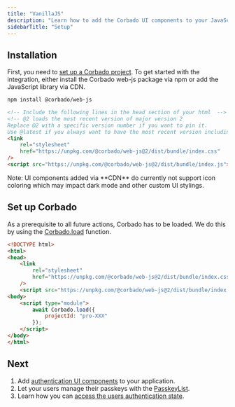 ```yaml
---
title: "VanillaJS"
description: "Learn how to add the Corbado UI components to your JavaScript application."
sidebarTitle: "Setup"
---
```



## Installation

First, you need to [set up a Corbado project](/corbado-complete/overview/getting-started).
To get started with the integration, either install the Corbado web-js package via npm or add the JavaScript
library via CDN.

<CodeGroup>

```bash NPM
npm install @corbado/web-js
```

```html CDN
<!-- Include the following lines in the head section of your html  -->
<!-- @2 loads the most recent version of major version 2
Replace @2 with a specific version number if you want to pin it.
Use @latest if you always want to have the most recent version including majors (not recommended for production). -->
<link
    rel="stylesheet"
    href="https://unpkg.com/@corbado/web-js@2/dist/bundle/index.css"
/>
<script src="https://unpkg.com/@corbado/web-js@2/dist/bundle/index.js"></script>
```

</CodeGroup>

<Note>
    Note: UI components added via **CDN** do currently not support icon coloring
    which may impact dark mode and other custom UI stylings.
</Note>

## Set up Corbado

As a prerequisite to all future actions, Corbado has to be loaded.
We do this by using the [Corbado.load](/corbado-complete/frontend-integration/vanilla-js) function.

```html
<!DOCTYPE html>
<html>
<head>
    <link
        rel="stylesheet"
        href="https://unpkg.com/@corbado/web-js@2/dist/bundle/index.css"
    />
    <script src="https://unpkg.com/@corbado/web-js@2/dist/bundle/index.js"></script>
<body>
    <script type="module">
        await Corbado.load({
            projectId: "pro-XXX"
        });
    </script>
</body>
</html>
```

<CorbadoProviderReference isWebJS={true} />

## Next

1. Add [authentication UI components](/corbado-complete/frontend-integration/vanilla-js/corbadoauth) to your application.
2. Let your users manage their passkeys with the [PasskeyList](/corbado-complete/frontend-integration/vanilla-js/passkeylist).
3. Learn how you can [access the users authentication state](/corbado-complete/frontend-integration/vanilla-js/authentication-state).

